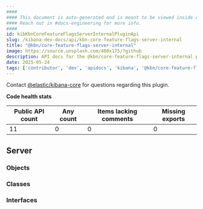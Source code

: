 ```yaml
---
####
#### This document is auto-generated and is meant to be viewed inside our experimental, new docs system.
#### Reach out in #docs-engineering for more info.
####
id: kibKbnCoreFeatureFlagsServerInternalPluginApi
slug: /kibana-dev-docs/api/kbn-core-feature-flags-server-internal
title: "@kbn/core-feature-flags-server-internal"
image: https://source.unsplash.com/400x175/?github
description: API docs for the @kbn/core-feature-flags-server-internal plugin
date: 2025-05-24
tags: ['contributor', 'dev', 'apidocs', 'kibana', '@kbn/core-feature-flags-server-internal']
---
```




Contact [@elastic/kibana-core](https://github.com/orgs/elastic/teams/kibana-core) for questions regarding this plugin.

**Code health stats**

| Public API count  | Any count | Items lacking comments | Missing exports |
|-------------------|-----------|------------------------|-----------------|
| 11 | 0 | 0 | 0 |

## Server

### Objects
<DocDefinitionList data={kbnCoreFeatureFlagsServerInternalObj.server.objects}/>

### Classes
<DocDefinitionList data={kbnCoreFeatureFlagsServerInternalObj.server.classes}/>

### Interfaces
<DocDefinitionList data={kbnCoreFeatureFlagsServerInternalObj.server.interfaces}/>

